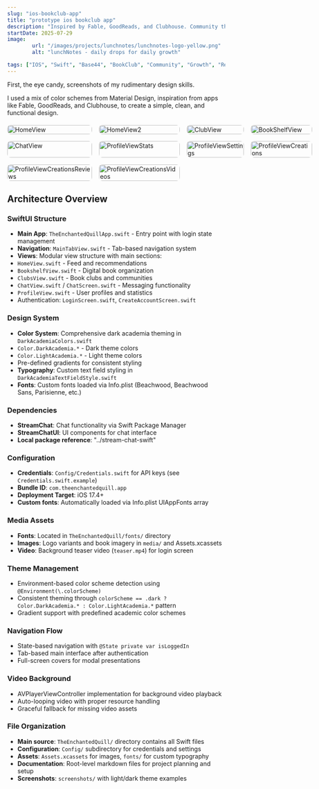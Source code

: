 ```yaml
---
slug: "ios-bookclub-app"
title: "prototype ios bookclub app"
description: "Inspired by Fable, GoodReads, and Clubhouse. Community through books and conversation."
startDate: 2025-07-29
image:
        url: "/images/projects/lunchnotes/lunchnotes-logo-yellow.png"
        alt: "lunchNotes - daily drops for daily growth"

tags: ["IOS", "Swift", "Base44", "BookClub", "Community", "Growth", "Reading", "Books"]
---
```

First, the eye candy, screenshots of my rudimentary design skills.

I used a mix of color schemes from Material Design, inspiration from apps like Fable, GoodReads, and Clubhouse, to create a simple, clean, and functional design.

<div style="display: grid; grid-template-columns: repeat(4, 1fr); gap: 16px; margin: 20px 0;">
  <img src="/images/projects/ios-bookclub-app/simulator-homeview-2025-09-04.png" alt="HomeView" style="width: 100%; height: auto; border-radius: 8px;" />
  <img src="/images/projects/ios-bookclub-app/simulator-homeview2-2025-09-04.png" alt="HomeView2" style="width: 100%; height: auto; border-radius: 8px;" />
  <img src="/images/projects/ios-bookclub-app/simulator-clubview-2025-09-04.png" alt="ClubView" style="width: 100%; height: auto; border-radius: 8px;" />
  <img src="/images/projects/ios-bookclub-app/simulator-bookshelfview-2025-09-04.png" alt="BookShelfView" style="width: 100%; height: auto; border-radius: 8px;" />
  <img src="/images/projects/ios-bookclub-app/simulator-chatview-2025-09-04.png" alt="ChatView" style="width: 100%; height: auto; border-radius: 8px;" />
  <img src="/images/projects/ios-bookclub-app/simulator-profileStats-2025-09-04.png" alt="ProfileViewStats" style="width: 100%; height: auto; border-radius: 8px;" />
  <img src="/images/projects/ios-bookclub-app/simulator-profileSettings-2025-09-04.png" alt="ProfileViewSettings" style="width: 100%; height: auto; border-radius: 8px;" />
  <img src="/images/projects/ios-bookclub-app/simulator-profileCreations-2025-09-04.png" alt="ProfileViewCreations" style="width: 100%; height: auto; border-radius: 8px;" />
  <img src="/images/projects/ios-bookclub-app/simulator-profileCreationsReviews-2025-09-04.png" alt="ProfileViewCreationsReviews" style="width: 100%; height: auto; border-radius: 8px;" />
  <img src="/images/projects/ios-bookclub-app/simulator-profileCreationsVideos-2025-09-04.png" alt="ProfileViewCreationsVideos" style="width: 100%; height: auto; border-radius: 8px;" />
</div>

## Architecture Overview

### SwiftUI Structure
- **Main App**: `TheEnchantedQuillApp.swift` - Entry point with login state management
- **Navigation**: `MainTabView.swift` - Tab-based navigation system
- **Views**: Modular view structure with main sections:
- `HomeView.swift` - Feed and recommendations
- `BookshelfView.swift` - Digital book organization
- `ClubsView.swift` - Book clubs and communities
- `ChatView.swift` / `ChatScreen.swift` - Messaging functionality
- `ProfileView.swift` - User profiles and statistics
- Authentication: `LoginScreen.swift`, `CreateAccountScreen.swift`

### Design System
- **Color System**: Comprehensive dark academia theming in `DarkAcademiaColors.swift`
- `Color.DarkAcademia.*` - Dark theme colors
- `Color.LightAcademia.*` - Light theme colors
- Pre-defined gradients for consistent styling
- **Typography**: Custom text field styling in `DarkAcademiaTextFieldStyle.swift`
- **Fonts**: Custom fonts loaded via Info.plist (Beachwood, Beachwood Sans, Parisienne, etc.)

### Dependencies
- **StreamChat**: Chat functionality via Swift Package Manager
- **StreamChatUI**: UI components for chat interface
- **Local package reference**: "../stream-chat-swift"

### Configuration
- **Credentials**: `Config/Credentials.swift` for API keys (see `Credentials.swift.example`)
- **Bundle ID**: `com.theenchantedquill.app`
- **Deployment Target**: iOS 17.4+
- **Custom fonts**: Automatically loaded via Info.plist UIAppFonts array

### Media Assets
- **Fonts**: Located in `TheEnchantedQuill/fonts/` directory
- **Images**: Logo variants and book imagery in `media/` and Assets.xcassets
- **Video**: Background teaser video (`teaser.mp4`) for login screen

### Theme Management
- Environment-based color scheme detection using `@Environment(\.colorScheme)`
- Consistent theming through `colorScheme == .dark ? Color.DarkAcademia.* : Color.LightAcademia.*` pattern
- Gradient support with predefined academic color schemes

### Navigation Flow
- State-based navigation with `@State private var isLoggedIn`
- Tab-based main interface after authentication
- Full-screen covers for modal presentations

### Video Background
- AVPlayerViewController implementation for background video playback
- Auto-looping video with proper resource handling
- Graceful fallback for missing video assets

### File Organization

- **Main source**: `TheEnchantedQuill/` directory contains all Swift files
- **Configuration**: `Config/` subdirectory for credentials and settings
- **Assets**: `Assets.xcassets` for images, `fonts/` for custom typography
- **Documentation**: Root-level markdown files for project planning and setup
- **Screenshots**: `screenshots/` with light/dark theme examples
